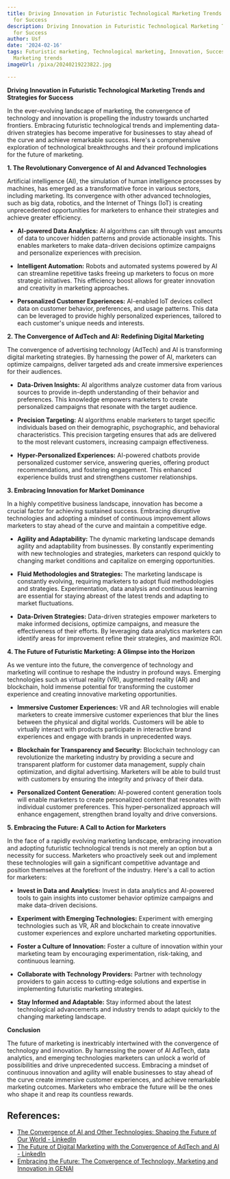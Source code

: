 ```yaml
---
title: Driving Innovation in Futuristic Technological Marketing Trends and Strategies
  for Success
description: Driving Innovation in Futuristic Technological Marketing Trends and Strategies
  for Success
author: Usf
date: '2024-02-16'
tags: Futuristic marketing, Technological marketing, Innovation, Success strategies,
  Marketing trends
imageUrl: /pixa/20240219223822.jpg

---
```

**Driving Innovation in Futuristic Technological Marketing Trends and Strategies for Success**

In the ever-evolving landscape of marketing,  the convergence of technology and innovation is propelling the  industry towards uncharted frontiers. Embracing futuristic technological trends and implementing data-driven strategies has become  imperative for businesses to stay ahead of the curve and  achieve  remarkable  success. Here's  a comprehensive exploration of technological breakthroughs and their profound implications for the future of marketing.

**1. The Revolutionary Convergence of AI and Advanced Technologies**

Artificial intelligence (AI), the simulation of human intelligence processes by machines, has emerged as  a transformative force in various sectors, including  marketing. Its convergence with other advanced technologies, such as big data, robotics, and the Internet  of Things (IoT) is creating unprecedented  opportunities  for marketers to enhance their strategies and  achieve greater efficiency.

- **AI-powered Data Analytics:** AI algorithms can sift through vast amounts of data to uncover hidden patterns and provide actionable  insights. This enables marketers to make data-driven decisions optimize campaigns and personalize experiences  with precision.

- **Intelligent Automation:**  Robots and automated systems powered by AI can streamline repetitive tasks freeing up  marketers to  focus on more strategic initiatives. This efficiency boost allows for greater innovation and creativity in  marketing approaches.

- **Personalized Customer Experiences:** AI-enabled IoT devices  collect data on customer behavior, preferences, and usage patterns. This  data  can be leveraged to provide highly personalized experiences, tailored to each customer's unique needs and interests.

**2. The Convergence of AdTech and AI: Redefining Digital Marketing**

The convergence of advertising  technology (AdTech) and AI is transforming  digital marketing strategies. By harnessing the power of AI, marketers  can optimize campaigns, deliver targeted ads and create immersive experiences for their audiences.

- **Data-Driven Insights:** AI algorithms analyze customer data  from various sources to provide in-depth understanding of their behavior  and preferences. This knowledge empowers marketers to create personalized campaigns that  resonate with the target audience.

- **Precision Targeting:** AI algorithms enable marketers to target specific individuals based on their demographic, psychographic, and behavioral characteristics. This precision targeting ensures that ads are  delivered to the most relevant customers, increasing campaign effectiveness.

- **Hyper-Personalized Experiences:** AI-powered chatbots provide personalized customer service, answering queries, offering product recommendations, and fostering engagement.  This  enhanced experience builds trust and strengthens customer relationships.

**3.  Embracing Innovation for  Market Dominance**

In a highly  competitive business landscape, innovation has  become a crucial factor for  achieving sustained success. Embracing disruptive technologies and adopting a  mindset of continuous improvement allows marketers to stay ahead of the curve and maintain  a  competitive edge.

- **Agility and Adaptability:** The dynamic  marketing  landscape demands agility and adaptability from businesses. By constantly experimenting with new technologies and strategies, marketers can respond quickly to changing market  conditions and capitalize on emerging opportunities.

- **Fluid Methodologies and Strategies:** The marketing landscape  is constantly evolving, requiring marketers  to adopt fluid methodologies  and strategies. Experimentation, data analysis and continuous learning are essential for staying abreast  of the latest trends and adapting to market  fluctuations.

- **Data-Driven Strategies:** Data-driven strategies empower marketers to make informed decisions,  optimize campaigns, and measure the effectiveness of their efforts. By leveraging  data analytics marketers can identify areas for improvement refine their strategies, and maximize ROI.

**4. The Future  of Futuristic Marketing: A Glimpse into the Horizon**

As we venture into  the future, the convergence  of technology and  marketing will continue to reshape the industry in profound ways. Emerging technologies such as virtual reality (VR), augmented reality (AR) and blockchain, hold immense potential for transforming  the customer experience and creating innovative marketing opportunities.

- **Immersive Customer Experiences:** VR and AR technologies will  enable marketers to create immersive customer experiences that blur the lines between the  physical and digital worlds. Customers will be able to virtually interact with products participate in interactive brand experiences and engage with brands in unprecedented ways.

-  **Blockchain for Transparency  and Security:**  Blockchain technology can revolutionize the marketing industry by  providing a secure and transparent platform for customer data management, supply chain optimization,  and  digital  advertising. Marketers will be able to build trust with customers by  ensuring the integrity and privacy of their data.

- **Personalized Content Generation:** AI-powered content generation  tools will enable marketers to create personalized content that resonates with individual customer preferences. This hyper-personalized approach will enhance engagement, strengthen  brand loyalty and drive conversions.

**5. Embracing the Future: A Call to Action for Marketers**

In the face of a rapidly evolving marketing  landscape, embracing innovation and adopting futuristic  technological trends is not merely  an option but a necessity for success. Marketers  who  proactively seek out and implement these technologies will gain a significant competitive  advantage and  position themselves at the forefront of the industry. Here's a call to action for marketers:

- **Invest in Data and Analytics:** Invest in data analytics and  AI-powered  tools  to gain insights into customer behavior  optimize campaigns and make data-driven decisions.

- **Experiment  with Emerging Technologies:** Experiment with emerging technologies such as VR,  AR and blockchain to create innovative  customer experiences and explore uncharted marketing opportunities.

-  **Foster a Culture of Innovation:** Foster a culture of innovation within your marketing team by  encouraging experimentation, risk-taking, and continuous learning.

- **Collaborate  with Technology Providers:** Partner with technology providers to gain access to cutting-edge solutions and expertise in implementing futuristic marketing strategies.

- **Stay Informed and Adaptable:**  Stay informed about the  latest technological advancements and  industry trends  to adapt quickly to the changing marketing landscape.

**Conclusion**

The future of marketing is inextricably intertwined with the convergence of technology and innovation. By harnessing the  power of AI AdTech, data  analytics, and emerging technologies  marketers can unlock a world of possibilities and drive unprecedented success. Embracing a mindset of continuous innovation and agility will enable businesses to stay ahead of the curve  create immersive customer experiences,  and achieve remarkable marketing  outcomes. Marketers who embrace the future will be the ones  who shape it and reap its countless rewards.

## References:
- [The Convergence of AI and Other Technologies: Shaping the Future of Our World - LinkedIn](https://www.linkedin.com/pulse/convergence-ai-other-technologies-shaping-future-our-world-sharma)
- [The Future of Digital Marketing with the Convergence of AdTech and AI - LinkedIn](https://www.linkedin.com/pulse/future-digital-marketing-convergence-adtech-ai-afntz?trk=organization_guest_main-feed-card_feed-article-content)
- [Embracing the Future: The Convergence of Technology, Marketing and Innovation in GENAI](https://www.wearejackryan.com/post/embracing-the-future-the-convergence-of-technology-marketing-and-innovation-in-gen-ai)
